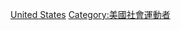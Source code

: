 {{Catnav|頁面分類|人类社会|政治|政治人物|持不同政见者}}
{{Catnav|頁面分類|人物|各職業人物|政治人物|持不同政见者}}

[[Category:各國持不同政见者|United States]]
[[Category:美國社會運動者|Category:美國社會運動者]]